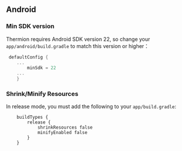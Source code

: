 ## Android

### Min SDK version

Thermion requires Android SDK version 22, so change your `app/android/build.gradle` to match this version or higher：

```groovy
 defaultConfig {
    ...
        minSdk = 22
    ...
    }
```

### Shrink/Minify Resources

In release mode, you must add the following to your `app/build.gradle`:

```
    buildTypes {
        release {
            shrinkResources false
            minifyEnabled false
        }
    }
```
